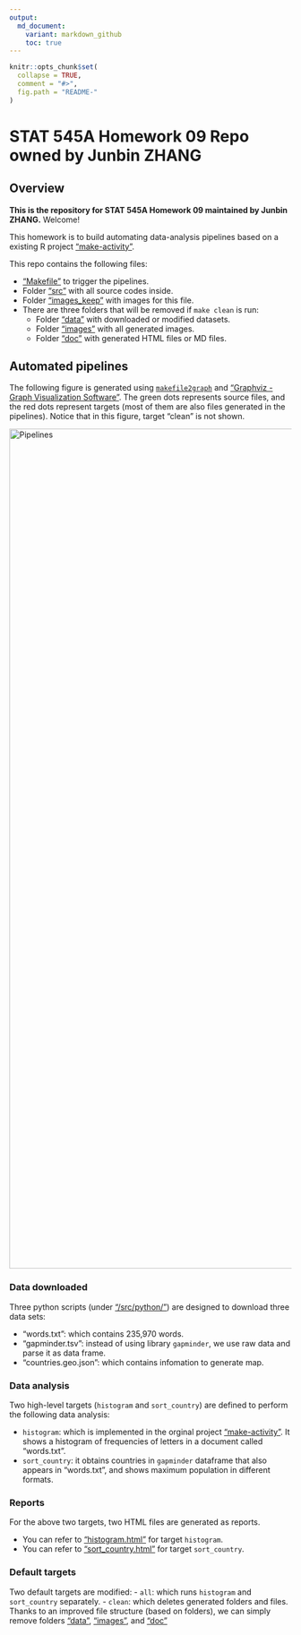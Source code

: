```yaml
---
output:
  md_document:
    variant: markdown_github
    toc: true
---
```


```r
knitr::opts_chunk$set(
  collapse = TRUE,
  comment = "#>",
  fig.path = "README-"
)
```

# STAT 545A Homework 09 Repo owned by Junbin ZHANG

## Overview

**This is the repository for STAT 545A Homework 09 maintained by Junbin ZHANG.** Welcome!

This homework is to build automating data-analysis pipelines based on a existing R project ["make-activity"](https://github.com/STAT545-UBC/make-activity).

This repo contains the following files:

- ["Makefile"](./Makefile) to trigger the pipelines.
- Folder ["src"](./src/) with all source codes inside.
- Folder ["images_keep"](./images_keep/) with images for this file.
- There are three folders that will be removed if `make clean` is run:
  - Folder ["data"](./data/) with downloaded or modified datasets.
  - Folder ["images"](./images/) with all generated images.
  - Folder ["doc"](./doc) with generated HTML files or MD files.

## Automated pipelines

The following figure is generated using [`makefile2graph`](https://github.com/lindenb/makefile2graph) and ["Graphviz - Graph Visualization Software"](https://graphviz.gitlab.io/). The green dots represents source files, and the red dots represent targets (most of them are also files generated in the pipelines). Notice that in this figure, target "clean" is not shown.

<img src="./images_keep/makefile.png" alt="Pipelines" width="1500"/>

### Data downloaded

Three python scripts (under ["/src/python/"](./src/python/)) are designed to download three data sets:

- "words.txt": which contains 235,970 words.
- "gapminder.tsv": instead of using library `gapminder`, we use raw data and parse it as data frame.
- "countries.geo.json": which contains infomation to generate map.

### Data analysis

Two high-level targets (`histogram` and `sort_country`) are defined to perform the following data analysis:

- `histogram`: which is implemented in the orginal project ["make-activity"](https://github.com/STAT545-UBC/make-activity). It shows a histogram of frequencies of letters in a document called "words.txt".
- `sort_country`: it obtains countries in `gapminder` dataframe that also appears in "words.txt", and shows maximum population in different formats.

### Reports

For the above two targets, two HTML files are generated as reports.

- You can refer to ["histogram.html"](https://raw.githack.com/STAT545-UBC-students/hw09-zjbthomas/master/doc/histogram.html) for target `histogram`.
- You can refer to ["sort_country.html"](https://raw.githack.com/STAT545-UBC-students/hw09-zjbthomas/master/doc/sort_country.html) for target `sort_country`.

### Default targets

Two default targets are modified:
- `all`: which runs `histogram` and `sort_country` separately.
- `clean`: which deletes generated folders and files. Thanks to an improved file structure (based on folders), we can simply remove folders ["data"](./data/), ["images"](./images/), and ["doc"](./doc)